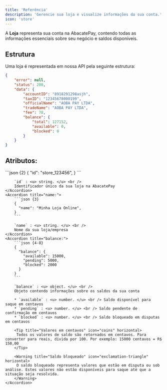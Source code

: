 ```yaml
---
title: 'Referência'
description: 'Gerencie sua loja e visualize informações da sua conta.'
icon: 'store'
---
```


A **Loja** representa sua conta na AbacatePay, contendo todas as informações essenciais sobre seu negócio e saldos disponíveis.

## <Icon icon="folder-tree" type="solid"/>  Estrutura

Uma loja é representada em nossa API pela seguinte estrutura:

```json
{
    "error": null,
    "status": 200,
    "data": {
        "accountID": "8918291298asjh",
        "taxID": "12345678000199",
        "officialName": "AOBA PAY LTDA",
        "tradeName": "AOBA PAY LTDA",
        "fee": 78,
        "balance": {
            "total": 127152,
            "available": 0,
            "blocked": 0
        }
    }
}
```

## Atributos:

<AccordionGroup>
    <Accordion title="id:">
        ```json {2}
        {
          "id": "store_123456",
        } 
        ```

        `id` : <u> string. </u> <br />
        Identificador único da sua loja na AbacatePay
    </Accordion>
    <Accordion title="name:">
        ```json {3}
        {
          "name": "Minha Loja Online",
        } 
        ```

        `name` : <u> string. </u> <br />
        Nome da sua loja/empresa
    </Accordion>
    <Accordion title="balance:">
        ```json {4-8}
        {
          "balance": {
            "available": 15000,
            "pending": 5000,
            "blocked": 2000
          }
        } 
        ```

        `balance` : <u> object. </u> <br />
        Objeto contendo informações sobre os saldos da sua conta

        * `available` : <u> number. </u> <br /> Saldo disponível para saque em centavos
        * `pending` : <u> number. </u> <br /> Saldo pendente de confirmação em centavos
        * `blocked` : <u> number. </u> <br /> Saldo bloqueado em disputas em centavos

        <Tip title="Valores em centavos" icon="coins" horizontal>
         Todos os valores de saldo são retornados em centavos. Para converter para reais, divida por 100. Por exemplo: 15000 centavos = R$ 150,00
        </Tip>

        <Warning title="Saldo bloqueado" icon="exclamation-triangle" horizontal>
         O saldo bloqueado representa valores que estão em disputa ou sob análise. Estes valores não estão disponíveis para saque até que a situação seja resolvida.
        </Warning>
    </Accordion>
</AccordionGroup>